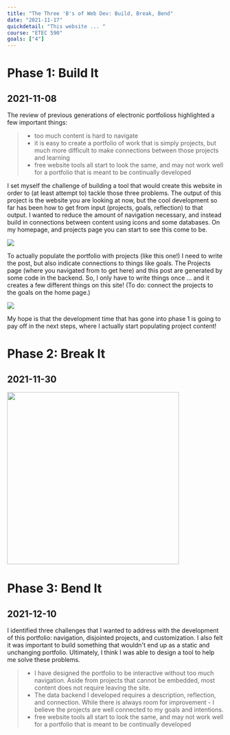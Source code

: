 ```yaml
---
title: "The Three 'B's of Web Dev: Build, Break, Bend"
date: "2021-11-17"
quickdetail: "This website ... "
course: "ETEC 590"
goals: ["4"]
---
```



# Phase 1: Build It
## 2021-11-08

The review of previous generations of electronic portfolioss highlighted a few important things: 

<blockquote>
<ul class='arrow-list-style'>
    <li>too much content is hard to navigate </li> 
    <li>it is easy to create a portfolio of work that is simply projects, but much more difficult to make connections between those projects and learning</li>
    <li>free website tools all start to look the same, and may not work well for a portfolio that is meant to be continually developed</li>
</ul>
</blockquote>

I set myself the challenge of building a tool that would create this website in order to (at least attempt to) tackle those three problems. The output of this project is the website you are looking at now, but the cool development so far has been how to get from input (projects, goals, reflection) to that output. I wanted to reduce the amount of navigation necessary, and instead build in connections between content using icons and some databases. On my homepage, and projects page you can start to see this come to be. 

<div class="p-8">
    <img src={goalexampleicons}/>
</div>

To actually populate the portfolio with projects (like this one!) I need to write the post, but also indicate connections to things like goals. The Projects page (where you navigated from to get here) and this post are generated by some code in the backend. So, I only have to write things once ... and it creates a few different things on this site! (To do: connect the projects to the goals on the home page.) 

<div class="p-8">
    <img src={devexample}/>
</div>

My hope is that the development time that has gone into phase 1 is going to pay off in the next steps, where I actually start populating project content! 


# Phase 2: Break It
## 2021-11-30


<span> 
<div className="small-container" style={{float: "left"}}>
    <img height="400px" width="400px" src={goalhover}/> 
</div>
</span>






# Phase 3: Bend It
## 2021-12-10

I identified three challenges that I wanted to address with the development of this portfolio: navigation, disjointed projects, and customization. I also felt it was important to build something that wouldn't end up as a static and unchanging portfolio. Ultimately, I think I was able to design a tool to help me solve these problems. 

<blockquote>
<ul class='arrow-list-style'>
    <li>I have designed the portfolio to be interactive without too much navigation. Aside from projects that cannot be embedded, most content does not require leaving the site.</li> 
    <li>The data backend I developed requires a description, reflection, and connection. While there is always room for improvement - I believe the projects are well connected to my goals and intentions.</li>
    <li>free website tools all start to look the same, and may not work well for a portfolio that is meant to be continually developed</li>
</ul>
</blockquote>